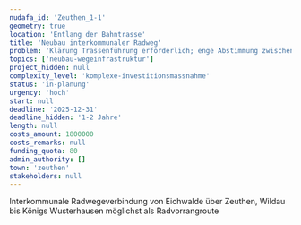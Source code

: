 ```yaml
---
nudafa_id: 'Zeuthen_1-1'
geometry: true
location: 'Entlang der Bahntrasse'
title: 'Neubau interkommunaler Radweg'
problem: 'Klärung Trassenführung erforderlich; enge Abstimmung zwischen den Kommunen erforderlich; Planung: Förderung bis LP 3 HOAI über Kreisstrukturfonds LK D-S ab 2022'
topics: ['neubau-wegeinfrastruktur']
project_hidden: null
complexity_level: 'komplexe-investitionsmassnahme'
status: 'in-planung'
urgency: 'hoch'
start: null
deadline: '2025-12-31'
deadline_hidden: '1-2 Jahre'
length: null
costs_amount: 1800000
costs_remarks: null
funding_quota: 80
admin_authority: []
town: 'zeuthen'
stakeholders: null
---
```


Interkommunale Radwegeverbindung von Eichwalde über Zeuthen, Wildau bis Königs Wusterhausen möglichst als Radvorrangroute
